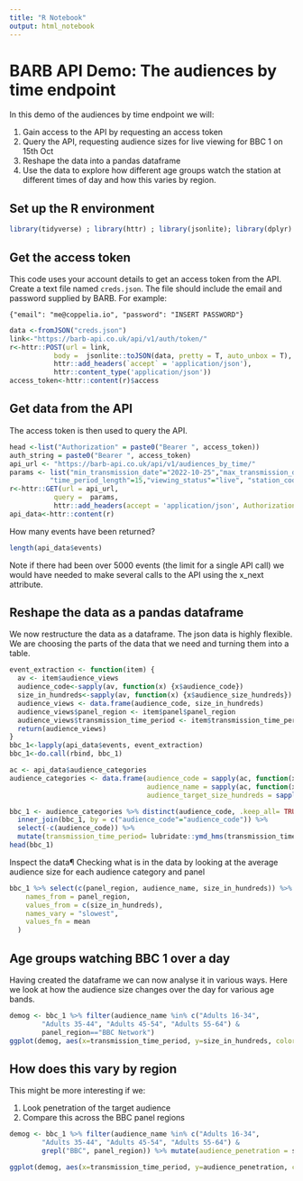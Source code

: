 ```yaml
---
title: "R Notebook"
output: html_notebook
---
```


# BARB API Demo: The audiences by time endpoint

In this demo of the audiences by time endpoint we will:

1. Gain access to the API by requesting an access token
2. Query the API, requesting audience sizes for live viewing for BBC 1 on 15th Oct
3. Reshape the data into a pandas dataframe
4. Use the data to explore how different age groups watch the station at different times of day and how this varies by region.

## Set up the R environment

```r
library(tidyverse) ; library(httr) ; library(jsonlite); library(dplyr)
```

## Get the access token

This code uses your account details to get an access token from the API. Create a text file named `creds.json`. The file should include the email and password supplied by BARB. For example:

```
{"email": "me@coppelia.io", "password": "INSERT PASSWORD"}
```

```r
data <-fromJSON("creds.json")
link<-"https://barb-api.co.uk/api/v1/auth/token/"
r<-httr::POST(url = link,
           body =  jsonlite::toJSON(data, pretty = T, auto_unbox = T),
           httr::add_headers(`accept` = 'application/json'), 
           httr::content_type('application/json'))
access_token<-httr::content(r)$access
```

## Get data from the API

The access token is then used to query the API.

```r
head <-list("Authorization" = paste0("Bearer ", access_token))
auth_string = paste0("Bearer ", access_token)
api_url <- "https://barb-api.co.uk/api/v1/audiences_by_time/"
params <- list("min_transmission_date"="2022-10-25","max_transmission_date"="2022-10-25",
          "time_period_length"=15,"viewing_status"="live", "station_code"=10)
r<-httr::GET(url = api_url,
           query =  params,
           httr::add_headers(accept = 'application/json', Authorization = auth_string))
api_data<-httr::content(r)
```

How many events have been returned?

```r
length(api_data$events)
```

Note if there had been over 5000 events (the limit for a single API call) we would have needed to make several calls to the API using the x_next attribute.

## Reshape the data as a pandas dataframe

We now restructure the data as a dataframe. The json data is highly flexible. We are choosing the parts of the data that we need and turning them into a table.


```r
event_extraction <- function(item) {
  av <- item$audience_views
  audience_code<-sapply(av, function(x) {x$audience_code})
  size_in_hundreds<-sapply(av, function(x) {x$audience_size_hundreds})
  audience_views <- data.frame(audience_code, size_in_hundreds)
  audience_views$panel_region <- item$panel$panel_region
  audience_views$transmission_time_period <- item$transmission_time_period_start$standard_datetime
  return(audience_views)
}
bbc_1<-lapply(api_data$events, event_extraction)
bbc_1<-do.call(rbind, bbc_1)

ac <- api_data$audience_categories
audience_categories <- data.frame(audience_code = sapply(ac, function(x) {x$audience_code}), 
                                  audience_name = sapply(ac, function(x) {x$audience_name}),
                                  audience_target_size_hundreds = sapply(ac, function(x) {x$audience_target_size_hundreds}))

bbc_1 <- audience_categories %>% distinct(audience_code, .keep_all= TRUE) %>% 
  inner_join(bbc_1, by = c("audience_code"="audience_code")) %>%
  select(-c(audience_code)) %>%
  mutate(transmission_time_period= lubridate::ymd_hms(transmission_time_period))
head(bbc_1)
```

Inspect the data¶
Checking what is in the data by looking at the average audience size for each audience category and panel

```r
bbc_1 %>% select(c(panel_region, audience_name, size_in_hundreds)) %>% pivot_wider(
    names_from = panel_region,
    values_from = c(size_in_hundreds),
    names_vary = "slowest",
    values_fn = mean
  )
```
## Age groups watching BBC 1 over a day

Having created the dataframe we can now analyse it in various ways. Here we look at how the audience size changes over the day for various age bands.

```r
demog <- bbc_1 %>% filter(audience_name %in% c("Adults 16-34", 
        "Adults 35-44", "Adults 45-54", "Adults 55-64") & 
        panel_region=="BBC Network")
ggplot(demog, aes(x=transmission_time_period, y=size_in_hundreds, color=audience_name)) + geom_line()
```

## How does this vary by region

This might be more interesting if we:

1. Look penetration of the target audience
2. Compare this across the BBC panel regions

```r
demog <- bbc_1 %>% filter(audience_name %in% c("Adults 16-34", 
        "Adults 35-44", "Adults 45-54", "Adults 55-64") & 
        grepl("BBC", panel_region)) %>% mutate(audience_penetration = size_in_hundreds/(10*audience_target_size_hundreds))

ggplot(demog, aes(x=transmission_time_period, y=audience_penetration, color=audience_name)) + geom_line() + facet_wrap(vars(panel_region))

```


